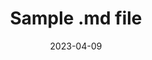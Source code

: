 ---
title: Sample .md file
date: '2023-04-09'
tags: ['markdown']
draft: false
summary: Example of a markdown file with code blocks and syntax highlighting
---